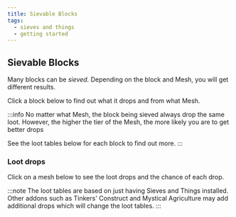 ```yaml
---
title: Sievable Blocks
tags:
  - sieves and things
  - getting started
---
```



## Sievable Blocks

Many blocks can be *sieved.* Depending on the block and Mesh, you will get different results.

Click a block below to find out what it drops and from what Mesh.

:::info
No matter what Mesh, the block being sieved always drop the same loot. However, the higher the tier of the Mesh, the more likely you are to get better drops

See the loot tables below for each block to find out more.
:::

### Loot drops

Click on a mesh below to see the loot drops and the chance of each drop.

:::note
The loot tables are based on just having Sieves and Things installed. Other addons such as Tinkers' Construct and Mystical Agriculture may add additional drops which will change the loot tables.
:::

<Tabs>
    <TabItem value="stringMesh" label="String Mesh" default>
        <stringMesh.default />
    </TabItem>
    <TabItem value="flintMesh" label="Flint Mesh">
       <flintMesh.default />
    </TabItem>
    <TabItem value="ironMesh" label="Iron Mesh">
        <ironMesh.default />
    </TabItem>
    <TabItem value="diamondMesh" label="Diamond Mesh">
        <diamondMesh.default />
    </TabItem>
    <TabItem value="emeraldMesh" label="Emerald Mesh">
        <emeraldMesh.default />
    </TabItem>
</Tabs>
